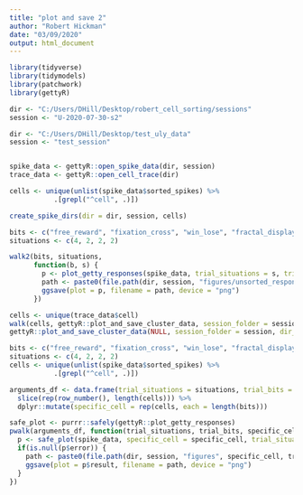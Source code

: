 ```yaml
---
title: "plot and save 2"
author: "Robert Hickman"
date: "03/09/2020"
output: html_document
---
```


```r
library(tidyverse)
library(tidymodels)
library(patchwork)
library(gettyR)

```

```r
dir <- "C:/Users/DHill/Desktop/robert_cell_sorting/sessions"
session <- "U-2020-07-30-s2"

dir <- "C:/Users/DHill/Desktop/test_uly_data"
session <- "test_session"


spike_data <- gettyR::open_spike_data(dir, session) 
trace_data <- gettyR::open_cell_trace(dir)

```

```r
cells <- unique(unlist(spike_data$sorted_spikes) %>%
           .[grepl("^cell", .)])

create_spike_dirs(dir = dir, session, cells)
```
```r
bits <- c("free_reward", "fixation_cross", "win_lose", "fractal_display")
situations <- c(4, 2, 2, 2)

walk2(bits, situations,
      function(b, s) {
        p <- plot_getty_responses(spike_data, trial_situations = s, trial_bits = b)
        path <- paste0(file.path(dir, session, "figures/unsorted_responses", b), ".png")
        ggsave(plot = p, filename = path, device = "png")
      })

```

```r
cells <- unique(trace_data$cell)
walk(cells, gettyR::plot_and_save_cluster_data, session_folder = session, dir_folder = dir)
gettyR::plot_and_save_cluster_data(NULL, session_folder = session, dir_folder = dir)
```

```r
bits <- c("free_reward", "fixation_cross", "win_lose", "fractal_display")
situations <- c(4, 2, 2, 2)
cells <- unique(unlist(spike_data$sorted_spikes) %>%
           .[grepl("^cell", .)])

arguments_df <- data.frame(trial_situations = situations, trial_bits = bits) %>%
  slice(rep(row_number(), length(cells))) %>%
  dplyr::mutate(specific_cell = rep(cells, each = length(bits)))

safe_plot <- purrr::safely(gettyR::plot_getty_responses)
pwalk(arguments_df, function(trial_situations, trial_bits, specific_cell) {
  p <- safe_plot(spike_data, specific_cell = specific_cell, trial_situations = trial_situations, trial_bits = trial_bits)
  if(is.null(p$error)) {
    path <- paste0(file.path(dir, session, "figures", specific_cell, trial_bits), ".png")
    ggsave(plot = p$result, filename = path, device = "png")
  }
})
```

